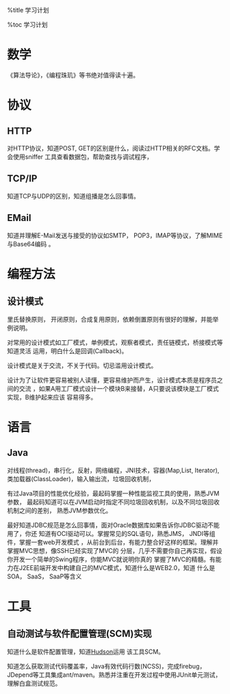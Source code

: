 
%title 学习计划

%toc 学习计划

= 数学 =

《算法导论》，《编程珠玑》等书绝对值得读十遍。

= 协议 =

== HTTP ==

对HTTP协议，知道POST, GET的区别是什么，阅读过HTTP相关的RFC文档。学会使用sniffer
工具查看数据包，帮助查找与调试程序，

== TCP/IP ==

知道TCP与UDP的区别，知道组播是怎么回事情。

== EMail ==

知道并理解E-Mail发送与接受的协议如SMTP， POP3，IMAP等协议，了解MIME与Base64编码
。


= 编程方法 =

== 设计模式 ==

里氏替换原则， 开闭原则，合成复用原则，依赖倒置原则有很好的理解，并能举例说明。

对常用的设计模式如工厂模式，单例模式，观察者模式，责任链模式，桥接模式等知道灵活
运用，明白什么是回调(Callback)。

设计模式是关于交流，不关于代码。切忌滥用设计模式。

设计为了让软件更容易被别人读懂，更容易维护而产生，设计模式本质是程序员之间的交流
，如果A用工厂模式设计一个模块B来接替，A只要说该模块是工厂模式实现，B维护起来应该
容易得多。


= 语言 =

== Java ==

对线程(thread)，串行化，反射，网络编程，JNI技术，容器(Map,List, Iterator), 
类加载器(ClassLoader)，输入输出流，垃圾回收机制， 

有过Java项目的性能优化经验，最起码掌握一种性能监视工具的使用，熟悉JVM参数，
最起码知道可以在JVM启动时指定不同垃圾回收机制，以及不同垃圾回收机制之间的差别，
熟悉JVM参数优化。

最好知道JDBC规范是怎么回事情，面对Oracle数据库如果告诉你JDBC驱动不能用了，你还
知道有OCI驱动可以。掌握常见的SQL语句，熟悉JMS， JNDI等组件，掌握一套web开发模式
，从前台到后台，有能力整合好这样的框架。理解并掌握MVC思想，像SSH已经实现了MVC的
分层，几乎不需要你自己再实现，假设你开发一个简单的Swing程序，你能MVC就说明你真的
掌握了MVC的精髓。有能力在J2EE前端开发中构建自己的MVC模式，知道什么是WEB2.0，知道
什么是SOA， SaaS， SaaP等含义


= 工具 =

== 自动测试与软件配置管理(SCM)实现 ==

知道什么是软件配置管理，知道[[http://java.net/projects/hudson/|Hudson]]运用
该工具SCM。

知道怎么获取测试代码覆盖率，Java有效代码行数(NCSS)，完成firebug，
JDepend等工具集成ant/maven。熟悉并注重在开发过程中使用JUnit单元测试，
理解白盒测试规范。













